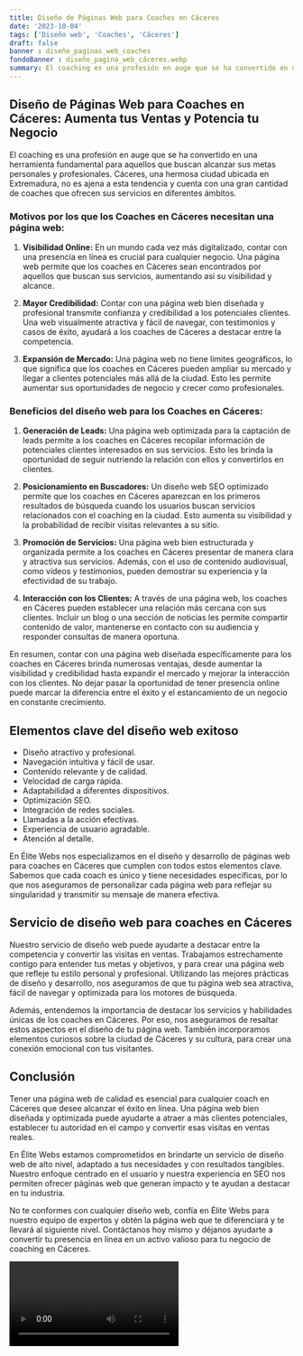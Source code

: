 ```yaml
---
title: Diseño de Páginas Web para Coaches en Cáceres
date: '2023-10-04'
tags: ['Diseño web', 'Coaches', 'Cáceres']
draft: false
banner : diseño_paginas_web_coaches
fondoBanner : diseño_pagina_web_cáceres.webp
summary: El coaching es una profesión en auge que se ha convertido en una herramienta fundamental para aquellos que buscan alcanzar sus metas personales y profesionales. Cáceres, una hermosa ciudad ubicada en Extremadura, no es ajena a esta tendencia y cuenta con una gran cantidad de coaches que ofrecen sus servicios en diferentes ámbitos.
---
```


## Diseño de Páginas Web para Coaches en Cáceres: Aumenta tus Ventas y Potencia tu Negocio

El coaching es una profesión en auge que se ha convertido en una herramienta fundamental para aquellos que buscan alcanzar sus metas personales y profesionales. Cáceres, una hermosa ciudad ubicada en Extremadura, no es ajena a esta tendencia y cuenta con una gran cantidad de coaches que ofrecen sus servicios en diferentes ámbitos.

### Motivos por los que los Coaches en Cáceres necesitan una página web:

1. **Visibilidad Online:** En un mundo cada vez más digitalizado, contar con una presencia en línea es crucial para cualquier negocio. Una página web permite que los coaches en Cáceres sean encontrados por aquellos que buscan sus servicios, aumentando así su visibilidad y alcance.

2. **Mayor Credibilidad:** Contar con una página web bien diseñada y profesional transmite confianza y credibilidad a los potenciales clientes. Una web visualmente atractiva y fácil de navegar, con testimonios y casos de éxito, ayudará a los coaches de Cáceres a destacar entre la competencia.

3. **Expansión de Mercado:** Una página web no tiene límites geográficos, lo que significa que los coaches en Cáceres pueden ampliar su mercado y llegar a clientes potenciales más allá de la ciudad. Esto les permite aumentar sus oportunidades de negocio y crecer como profesionales.

### Beneficios del diseño web para los Coaches en Cáceres:

1. **Generación de Leads:** Una página web optimizada para la captación de leads permite a los coaches en Cáceres recopilar información de potenciales clientes interesados en sus servicios. Esto les brinda la oportunidad de seguir nutriendo la relación con ellos y convertirlos en clientes.

2. **Posicionamiento en Buscadores:** Un diseño web SEO optimizado permite que los coaches en Cáceres aparezcan en los primeros resultados de búsqueda cuando los usuarios buscan servicios relacionados con el coaching en la ciudad. Esto aumenta su visibilidad y la probabilidad de recibir visitas relevantes a su sitio.

3. **Promoción de Servicios:** Una página web bien estructurada y organizada permite a los coaches en Cáceres presentar de manera clara y atractiva sus servicios. Además, con el uso de contenido audiovisual, como vídeos y testimonios, pueden demostrar su experiencia y la efectividad de su trabajo.

4. **Interacción con los Clientes:** A través de una página web, los coaches en Cáceres pueden establecer una relación más cercana con sus clientes. Incluir un blog o una sección de noticias les permite compartir contenido de valor, mantenerse en contacto con su audiencia y responder consultas de manera oportuna.

En resumen, contar con una página web diseñada específicamente para los coaches en Cáceres brinda numerosas ventajas, desde aumentar la visibilidad y credibilidad hasta expandir el mercado y mejorar la interacción con los clientes. No dejar pasar la oportunidad de tener presencia online puede marcar la diferencia entre el éxito y el estancamiento de un negocio en constante crecimiento.

<GifSeo />

<Cta />

## Elementos clave del diseño web exitoso

- Diseño atractivo y profesional.
- Navegación intuitiva y fácil de usar.
- Contenido relevante y de calidad.
- Velocidad de carga rápida.
- Adaptabilidad a diferentes dispositivos.
- Optimización SEO.
- Integración de redes sociales.
- Llamadas a la acción efectivas.
- Experiencia de usuario agradable.
- Atención al detalle.

En Élite Webs nos especializamos en el diseño y desarrollo de páginas web para coaches en Cáceres que cumplen con todos estos elementos clave. Sabemos que cada coach es único y tiene necesidades específicas, por lo que nos aseguramos de personalizar cada página web para reflejar su singularidad y transmitir su mensaje de manera efectiva.

## Servicio de diseño web para coaches en Cáceres

Nuestro servicio de diseño web puede ayudarte a destacar entre la competencia y convertir las visitas en ventas. Trabajamos estrechamente contigo para entender tus metas y objetivos, y para crear una página web que refleje tu estilo personal y profesional. Utilizando las mejores prácticas de diseño y desarrollo, nos aseguramos de que tu página web sea atractiva, fácil de navegar y optimizada para los motores de búsqueda.

Además, entendemos la importancia de destacar los servicios y habilidades únicas de los coaches en Cáceres. Por eso, nos aseguramos de resaltar estos aspectos en el diseño de tu página web. También incorporamos elementos curiosos sobre la ciudad de Cáceres y su cultura, para crear una conexión emocional con tus visitantes.

## Conclusión

Tener una página web de calidad es esencial para cualquier coach en Cáceres que desee alcanzar el éxito en línea. Una página web bien diseñada y optimizada puede ayudarte a atraer a más clientes potenciales, establecer tu autoridad en el campo y convertir esas visitas en ventas reales.

En Élite Webs estamos comprometidos en brindarte un servicio de diseño web de alto nivel, adaptado a tus necesidades y con resultados tangibles. Nuestro enfoque centrado en el usuario y nuestra experiencia en SEO nos permiten ofrecer páginas web que generan impacto y te ayudan a destacar en tu industria.

No te conformes con cualquier diseño web, confía en Élite Webs para nuestro equipo de expertos y obtén la página web que te diferenciará y te llevará al siguiente nivel. Contáctanos hoy mismo y déjanos ayudarte a convertir tu presencia en línea en un activo valioso para tu negocio de coaching en Cáceres.

<Video />

<CtaBot job='Coaches' city='Cáceres'/>

<Gmaps query='Cáceres+españa+maps' />